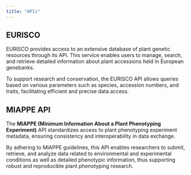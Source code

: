 ```yaml
---
title: "APIs"
---
```


## EURISCO

EURISCO provides access to an extensive database of plant genetic resources through its API. This service enables users to manage, search, and retrieve detailed information about plant accessions held in European genebanks. 

To support research and conservation, the EURISCO API allows queries based on various parameters such as species, accession numbers, and traits, facilitating efficient and precise data access.

## MIAPPE API

The **MIAPPE (Minimum Information About a Plant Phenotyping Experiment)** API standardizes access to plant phenotyping experiment metadata, ensuring consistency and interoperability in data exchange.

By adhering to MIAPPE guidelines, this API enables researchers to submit, retrieve, and analyze data related to environmental and experimental conditions as well as detailed phenotypic information, thus supporting robust and reproducible plant phenotyping research.
